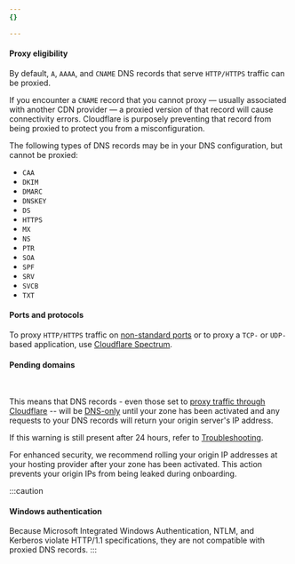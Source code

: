 ```yaml
---
{}

---
```



#### Proxy eligibility

By default, `A`, `AAAA`, and `CNAME` DNS records that serve `HTTP/HTTPS` traffic can be proxied.

If you encounter a `CNAME` record that you cannot proxy — usually associated with another CDN provider — a proxied version of that record will cause connectivity errors. Cloudflare is purposely preventing that record from being proxied to protect you from a misconfiguration.

The following types of DNS records may be in your DNS configuration, but cannot be proxied:

* `CAA`
* `DKIM`
* `DMARC`
* `DNSKEY`
* `DS`
* `HTTPS`
* `MX`
* `NS`
* `PTR`
* `SOA`
* `SPF`
* `SRV`
* `SVCB`
* `TXT`

#### Ports and protocols

To proxy `HTTP/HTTPS` traffic on [non-standard ports](/fundamentals/reference/network-ports/) or to proxy a `TCP-` or `UDP-` based application, use [Cloudflare Spectrum](/spectrum/).

#### Pending domains

<Render file="onboard-warning" product="dns" /> <br/>

This means that DNS records - even those set to [proxy traffic through Cloudflare](#proxied-records) -- will be [DNS-only](/dns/manage-dns-records/reference/proxied-dns-records/#dns-only-records) until your zone has been activated and any requests to your DNS records will return your origin server's IP address.

If this warning is still present after 24 hours, refer to [Troubleshooting](/dns/troubleshooting/).

For enhanced security, we recommend rolling your origin IP addresses at your hosting provider after your zone has been activated. This action prevents your origin IPs from being leaked during onboarding.

:::caution


#### Windows authentication

Because Microsoft Integrated Windows Authentication, NTLM, and Kerberos violate HTTP/1.1 specifications, they are not compatible with proxied DNS records. 
:::
